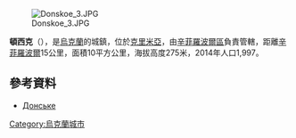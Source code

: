 [[Image:Donskoe_3.JPG|right]]

'''頓西克'''（{{lang-uk|Донське}}），是[[烏克蘭|烏克蘭]]的城鎮，位於[[克里米亞|克里米亞]]，由[[辛菲羅波爾區|辛菲羅波爾區]]負責管轄，距離[[辛菲羅波爾|辛菲羅波爾]]15公里，面積10平方公里，海拔高度275米，2014年人口1,997。

{{coord|45|2|32|N|34|12|57|E|scale:30000|display=title}}

==參考資料==
* [http://gska2.rada.gov.ua/pls/z7502/A005?rdat1=11.04.2015&rf7571=991 Донське]{{dead link|date=2018年5月 |bot=InternetArchiveBot |fix-attempted=yes }}

{{Ukraine-geo-stub}}
[[Category:烏克蘭城市|Category:烏克蘭城市]]